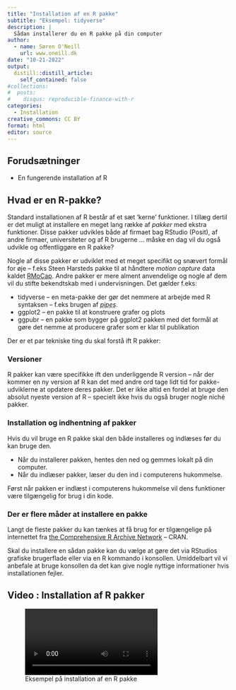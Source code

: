 ```yaml
---
title: "Installation af en R pakke"
subtitle: "Eksempel: tidyverse"
description: |
  Sådan installerer du en R pakke på din computer
author:
  - name: Søren O'Neill
    url: www.oneill.dk
date: "10-21-2022"
output:
  distill::distill_article:
    self_contained: false
#collections:
#  posts:
#    disqus: reproducible-finance-with-r
categories:
  - Installation
creative_commons: CC BY
format: html
editor: source
---
```


## Forudsætninger

-   En fungerende installation af R

## Hvad er en R-pakke?

Standard installationen af R består af et sæt 'kerne' funktioner. I tillæg dertil er det muligt at installere en meget lang række af _pakker_ med ekstra funktioner. Disse pakker udvikles både af firmaet bag RStudio (Posit), af andre firmaer, universiteter og af R brugerne ... måske en dag vil du også udvikle og offentliggøre en R pakke?

Nogle af disse pakker er udviklet med et meget specifikt og snævert formål for øje -- f.eks Steen Harsteds pakke til at håndtere _motion capture_ data kaldet [RMoCap]("https://github.com/steenharsted/RMoCap"). Andre pakker er mere alment anvendelige og nogle af dem vil du stifte bekendtskab med i undervisningen. Det gælder f.eks:

* tidyverse -- en meta-pakke der gør det nemmere at arbejde med R syntaksen -- f.eks brugen af <abbr title="En pipe skrives som: A %>% B. Det er en nem og letforståelig måde at kæde forskellige R funktioner sammen sådan at resultatet af en funktion A bruges som input til den næste funktion B.">_pipes_</abbr>.
* ggplot2 -- en pakke til at konstruere grafer og plots
* ggpubr -- en pakke som bygger på ggplot2 pakken med det formål at gøre det nemme at producere grafer som er klar til publikation

Der er et par tekniske ting du skal forstå ift R pakker:

### Versioner

R pakker kan være specifikke ift den underliggende R version -- når der kommer en ny version af R kan det med andre ord tage lidt tid for pakke-udviklerne at opdatere deres pakker. Det er ikke altid en fordel at bruge den absolut nyeste version af R -- specielt ikke hvis du også bruger nogle niché pakker.

### Installation og indhentning af pakker

Hvis du vil bruge en R pakke skal den både installeres og indlæses før du kan bruge den.

* Når du installerer pakken, hentes den ned og gemmes lokalt på din computer.
* Når du indlæser pakker, læser du den ind i computerens hukommelse.

Først når pakken er indlæst i computerens hukommelse vil dens funktioner være tilgængelig for brug i din kode.

### Der er flere måder at installere en pakke

Langt de fleste pakker du kan tænkes at få brug for er tilgængelige på internettet fra [the Comprehensive R Archive Network](https://cran.r-project.org/) -- CRAN.

Skal du installere en sådan pakke kan du vælge at gøre det via RStudios grafiske brugerflade eller via en R kommando i konsollen. Umiddelbart vil vi anbefale at bruge konsollen da det kan give nogle nyttige informationer hvis installationen fejler.

::: {.callout-note collapse="true"}
## Video : Installation af R pakker

![Eksempel på installation af en R pakke](video/install_packages_easy.webm)
:::


